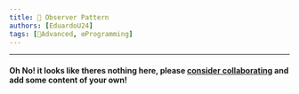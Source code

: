 ```yaml
---
title: 📘 Observer Pattern
authors: [EduardoU24]
tags: [📘Advanced, ⚙️Programming]
---
```


--- 

#### Oh No! it looks like theres nothing here, please [consider collaborating](/community/how-to-collaborate/) and add some content of your own!